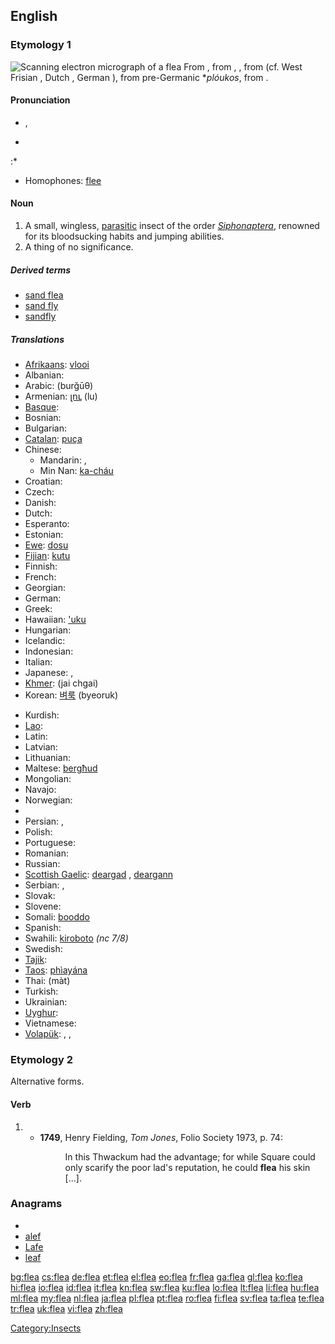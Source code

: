 {{also|fleá}}
==English==
{{wikipedia}}

===Etymology 1===
[[Image:Scanning Electron Micrograph of a Flea.jpg|thumb|Scanning electron micrograph of a flea]]
From {{etyl|enm}} {{term|fle|lang=enm}}, from {{etyl|ang}} {{term|fleah|flēah}}, {{term|flea|flēa|lang=ang}}, from {{proto|Germanic|flauxz}} (cf. West Frisian {{term|flie|lang=fy}}, Dutch {{term|vlo|lang=nl}}, German {{term|Floh|lang=de}}), from pre-Germanic *''plóukos'', from {{proto|Indo-European|plúsis}}.

====Pronunciation====
* {{IPA|/fliː/}}, {{SAMPA|/fli:/}}
* {{audio|en-us-flea.ogg|Audio (US)}}

:* {{rhymes|iː}}
* Homophones: [[flee]]

====Noun====
{{en-noun}}

# A small, wingless, [[parasitic]] insect of the order ''[[Siphonaptera]]'', renowned for its bloodsucking habits and jumping abilities.
# A thing of no significance.<!--See "dead dog"-->

=====Derived terms=====
* [[sand flea]]
* [[sand fly]]
* [[sandfly]]

=====Translations=====
{{trans-top|parasitic insect}}
* [[Afrikaans]]: [[vlooi]]
* Albanian: {{t+|sq|plesht|m|xs=Albanian}}
* Arabic: {{Arab|[[برغوث]]}} (burğūθ) {{m}}
* Armenian: [[լու]] (lu)
* [[Basque]]: {{t|eu|arkakuso|xs=Basque}}
* Bosnian: {{t-|bs|buha|f}}
* Bulgarian: {{t+|bg|бълха|f|tr=bǎlxá}}
* [[Catalan]]: [[puça]] {{f}}
* Chinese:
** Mandarin: {{t-|cmn|蚤|tr=zǎo|sc=Hani}}, {{t|cmn|跳蚤|tr=tiàozǎo|sc=Hani}}
** Min Nan: [[ka-cháu]]
* Croatian: {{t+|hr|buha|f}}
* Czech: {{t-|cs|blecha|f}}
* Danish: {{t-|da|loppe|c}}
* Dutch: {{t+|nl|vlo|f}}
* Esperanto: {{t+|eo|pulo|xs=Esperanto}}
* Estonian: {{t-|et|kirp}}
* [[Ewe]]: [[dosu]] {{n}}
* [[Fijian]]: [[kutu]]
* Finnish: {{t+|fi|kirppu}}
* French: {{t+|fr|puce|f}}
* Georgian: {{t-|ka|რწყილი|tr=rts‘q‘ili|sc=Geor|xs=Georgian}}
* German: {{t+|de|Floh|m}}
* Greek: {{t+|el|ψύλλος|m|tr=psýllos}}
* Hawaiian: [['uku]]
* Hungarian: {{t+|hu|bolha}}
* Icelandic: {{t+|is|fló|f}}
* Indonesian: {{t+|id|kutu|xs=Indonesian}}
* Italian: {{t-|it|pulce|f}}
* Japanese: {{t+|ja|蚤}}, {{t|ja|ノミ|tr=nomi}}
* [[Khmer]]: {{Khmr|[[ចៃឆ្កែ]]}} (jai chgai)
* Korean: [[벼룩]] (byeoruk)
{{trans-mid}}
* Kurdish: {{t+|ku|kêç}}
* [[Lao]]: {{t-|lo|ໝັດ|tr=mat|sc=Laoo|xs=Lao}}
* Latin: {{t+|la|pulex|m}}
* Latvian: {{t-|lv|blusa|f|xs=Latvian}}
* Lithuanian: {{t+|lt|blusa|f|xs=Lithuanian}}
* Maltese: [[bergħud]] {{m}}
* Mongolian: {{t|mn|нохой бѳѳс|tr=nohoy böös|sc=Cyrl|xs=Mongolian}}
* Navajo: {{tø|nv|yaaʼ}}
* Norwegian: {{t-|no|loppe|f}}
* {{trreq|Old English}}
* Persian: {{t|fa|کک|tr=kek|xs=Persian}}, {{t+|fa|کیک|tr=keyk|xs=Persian}}
* Polish: {{t+|pl|pchła|f}}
* Portuguese: {{t+|pt|pulga|f}}
* Romanian: {{t+|ro|purice|m}}
* Russian: {{t+|ru|блоха|f|tr=bloxá}}
* [[Scottish Gaelic]]: [[deargad]] {{f}}, [[deargann]] {{f}}
* Serbian: {{t-|sr|buva|f}}, {{t-|sr|buha|f}}
* Slovak: {{t-|sk|blcha|f}}
* Slovene: {{t+|sl|bolha|f}}
* Somali: [[booddo]]
* Spanish: {{t+|es|pulga|f}}
* Swahili: [[kiroboto]] ''(nc 7/8)''
* Swedish: {{t-|sv|loppa|c}}
* [[Tajik]]: {{t-|tg|кайк|tr=kayk|sc=Cyrl|xs=Tajik}}
* [[Taos]]: [[phìayána]]
* Thai: {{Thai|[[หมัด]]}} (màt)
* Turkish: {{t+|tr|pire}}
* Ukrainian: {{t+|uk|блоха|f|tr=bloha|xs=Ukrainian}}
* [[Uyghur]]: {{t|ug|بۈرگە|sc=ug-Arab}}
* Vietnamese: {{t|vi|con bọ chét|xs=Vietnamese}}
* [[Volapük]]: {{qualifier|male or female}} {{t|vo|flib}}, {{qualifier|male}} {{t|vo|hiflib}}, {{qualifier|female}} {{t|vo|jiflib}}
{{trans-bottom}}

===Etymology 2===
Alternative forms.

====Verb====
{{infl|en|verb}}

# {{obsolete spelling of|[[flay]]}}
#* '''1749''', Henry Fielding, ''Tom Jones'', Folio Society 1973, p. 74:
#*: In this Thwackum had the advantage; for while Square could only scarify the poor lad's reputation, he could '''flea''' his skin [...].

===Anagrams===
* {{alphagram|aefl}}
* [[alef#English|alef]]
* [[Lafe#English|Lafe]]
* [[leaf#English|leaf]]

[[Category:Insects]]

[[bg:flea]]
[[cs:flea]]
[[de:flea]]
[[et:flea]]
[[el:flea]]
[[eo:flea]]
[[fr:flea]]
[[ga:flea]]
[[gl:flea]]
[[ko:flea]]
[[hi:flea]]
[[io:flea]]
[[id:flea]]
[[it:flea]]
[[kn:flea]]
[[sw:flea]]
[[ku:flea]]
[[lo:flea]]
[[lt:flea]]
[[li:flea]]
[[hu:flea]]
[[ml:flea]]
[[my:flea]]
[[nl:flea]]
[[ja:flea]]
[[pl:flea]]
[[pt:flea]]
[[ro:flea]]
[[fi:flea]]
[[sv:flea]]
[[ta:flea]]
[[te:flea]]
[[tr:flea]]
[[uk:flea]]
[[vi:flea]]
[[zh:flea]]